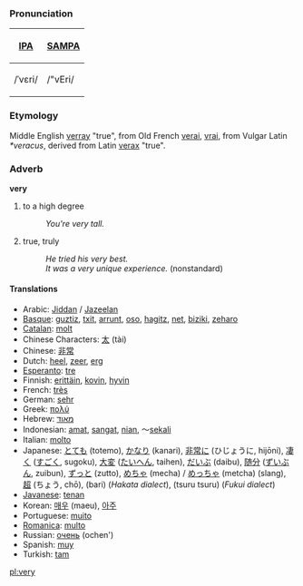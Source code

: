 ===Pronunciation===
{| border=1 cellpadding=5
! [[w:IPA|IPA]] !! [[w:SAMPA|SAMPA]]
|-
| /ˈvɛri/ || /"vEri/
|}

===Etymology===
Middle English [[verray]] "true", from Old French [[verai]], [[vrai]], from Vulgar Latin ''*veracus'', derived from Latin [[verax]] "true".

===Adverb===
'''very'''

# to a high degree
#:''You're very tall.''
# true, truly
#:''He tried his very best.''
#:''It was a very unique experience.'' (nonstandard)

====Translations====
<!-- these translations were put in before the defs were, can we get them numbered? -->
*Arabic: [[Jiddan]] / [[Jazeelan]]
*[[Basque]]: [[guztiz]], [[txit]], [[arrunt]], [[oso]], [[hagitz]], [[net]], [[biziki]], [[zeharo]]
*[[Catalan]]: [[molt]]
*Chinese Characters: [[太]] (tài)
*Chinese: [[非常]]
*Dutch: [[heel]], [[zeer]], [[erg]]
*[[Esperanto]]: [[tre]]
*Finnish: [[erittäin]], [[kovin]], [[hyvin]]
*French: [[très]]
*German: [[sehr]]
*Greek: [[πολύ]]
*Hebrew: [[מאוד]]
*Indonesian: [[amat]], [[sangat]], [[nian]], ～[[sekali]]
*Italian: [[molto]]
*Japanese: [[とても]] (totemo), [[かなり]] (kanari), [[非常に]] (ひじょうに, hijōni), [[凄く]] ([[すごく]], sugoku), [[大変]] ([[たいへん]], taihen), [[だいぶ]] (daibu), [[随分]] ([[ずいぶん]], zuibun), [[ずっと]] (zutto), [[めちゃ]] (mecha) / [[めっちゃ]] (metcha) (slang), [[超]] (ちょう, chō), (bari) (''Hakata dialect''), (tsuru tsuru) (''Fukui dialect'')
*[[Javanese]]: [[tenan]]
*Korean: [[매우]] (maeu), [[아주]]
*Portuguese: [[muito]]
*[[Romanica]]: [[multo]]
*Russian: [[очень]] (ochen')
*Spanish: [[muy]]
*Turkish: [[tam]]

[[pl:very]]